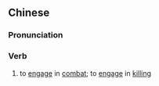 {{also|厮杀}}
==Chinese==
{{zh-forms|s=厮杀}}

===Pronunciation===
{{zh-pron
|m=sīshā
|c=si1 saat3
|mn=qz:sir-sat/xm,zz:su-sat
|cat=v
}}

===Verb===
{{zh-verb}}

# to [[engage]] in [[combat]]; to [[engage]] in [[killing]]